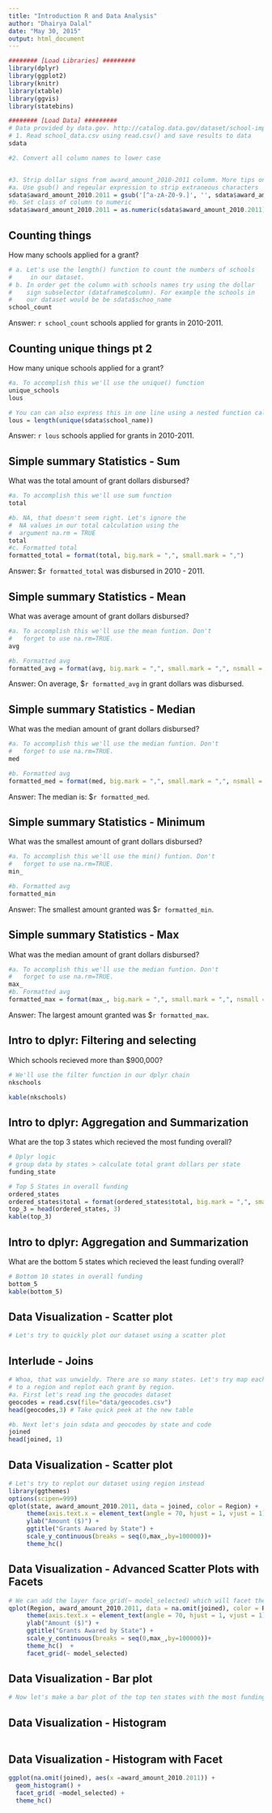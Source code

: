 ```yaml
---
title: "Introduction R and Data Analysis"
author: "Dhairya Dalal"
date: "May 30, 2015"
output: html_document
---
```


```r
######## [Load Libraries] #########
library(dplyr)
library(ggplot2)
library(knitr)
library(xtable)
library(ggvis)
library(statebins)

######## [Load Data] #########
# Data provided by data.gov. http://catalog.data.gov/dataset/school-improvement-2010-grants
# 1. Read school_data.csv using read.csv() and save results to data
sdata 

#2. Convert all column names to lower case


#3. Strip dollar signs from award_amount_2010-2011 columm. More tips on data cleaning here: http://earlh.com/blog/2009/06/29/cleaning-data-in-r-csv-files/
#a. Use gsub() and regeular expression to strip extraneous characters
sdata$award_amount_2010.2011 = gsub('[^a-zA-Z0-9.]', '', sdata$award_amount_2010.2011)
#b. Set class of column to numeric
sdata$award_amount_2010.2011 = as.numeric(sdata$award_amount_2010.2011)
```


## Counting things
How many schools applied for a grant? 
```r
# a. Let's use the length() function to count the numbers of schools 
#     in our dataset.
# b. In order get the column with schools names try using the dollar 
#    sign subselector (dataframe$column). For example the schools in 
#    our dataset would be be sdata$schoo_name
school_count 
```
Answer: `r school_count` schools applied for grants in 2010-2011. 

## Counting unique things pt 2
How many unique schools applied for a grant? 
```r
#a. To accomplish this we'll use the unique() function
unique_schools 
lous 

# You can can also express this in one line using a nested function call
lous = length(unique(sdata$school_name))
```
Answer: `r lous` schools applied for grants in 2010-2011. 

## Simple summary Statistics - Sum
What was the total amount of grant dollars disbursed? 
```r
#a. To accomplish this we'll use sum function
total 

#b. NA, that doesn't seem right. Let's ignore the 
#  NA values in our total calculation using the 
#  argument na.rm = TRUE
total 
#c. Formatted total
formatted_total = format(total, big.mark = ",", small.mark = ",")
```
Answer: $`r formatted_total` was disbursed in 2010 - 2011. 

## Simple summary Statistics - Mean
What was average amount of grant dollars disbursed? 
```r
#a. To accomplish this we'll use the mean funtion. Don't
#   forget to use na.rm=TRUE. 
avg

#b. Formatted avg
formatted_avg = format(avg, big.mark = ",", small.mark = ",", nsmall = 2)
```
Answer: On average, $`r formatted_avg` in grant dollars was disbursed. 

## Simple summary Statistics - Median
What was the median amount of grant dollars disbursed?
```r
#a. To accomplish this we'll use the median funtion. Don't
#   forget to use na.rm=TRUE. 
med 

#b. Formatted avg
formatted_med = format(med, big.mark = ",", small.mark = ",", nsmall = 2)
```
Answer: The median is: $`r formatted_med`. 

## Simple summary Statistics - Minimum
What was the smallest amount of grant dollars disbursed?
```r
#a. To accomplish this we'll use the min() funtion. Don't
#   forget to use na.rm=TRUE. 
min_ 

#b. Formatted avg
formatted_min 
```
Answer: The smallest amount granted was $`r formatted_min`. 

## Simple summary Statistics - Max
What was the median amount of grant dollars disbursed?
```r
#a. To accomplish this we'll use the median funtion. Don't
#   forget to use na.rm=TRUE. 
max_ 
#b. Formatted avg
formatted_max = format(max_, big.mark = ",", small.mark = ",", nsmall = 2)
```
Answer: The largest amount granted was $`r formatted_max`.

## Intro to dplyr: Filtering and selecting {.smaller}
Which schools recieved more than $900,000?
```r
# We'll use the filter function in our dplyr chain
nkschools 

kable(nkschools)
```

## Intro to dplyr: Aggregation and Summarization {.smaller}
What are the top 3 states which recieved the most funding overall?
```r
# Dplyr logic
# group data by states > calculate total grant dollars per state 
funding_state 

# Top 5 States in overall funding
ordered_states 
ordered_states$total = format(ordered_states$total, big.mark = ",", small.mark = ",", nsmall = 2)
top_3 = head(ordered_states, 3)
kable(top_3)
```

## Intro to dplyr: Aggregation and Summarization {.smaller}
What are the bottom 5 states which recieved the least funding overall?
```r
# Bottom 10 states in overall funding
bottom_5 
kable(bottom_5)
```

## Data Visualization - Scatter plot
```r
# Let's try to quickly plot our dataset using a scatter plot

```

## Interlude - Joins
```r
# Whoa, that was unwieldy. There are so many states. Let's try map each state 
# to a region and replot each grant by region.
#a. First let's read ing the geocodes dataset
geocodes = read.csv(file="data/geocodes.csv")
head(geocodes,3) # Take quick peek at the new table

#b. Next let's join sdata and geocodes by state and code
joined 
head(joined, 1)
```

## Data Visualization - Scatter plot
```r
# Let's try to replot our dataset using region instead
library(ggthemes)
options(scipen=999)
qplot(state, award_amount_2010.2011, data = joined, color = Region) +
     theme(axis.text.x = element_text(angle = 70, hjust = 1, vjust = 1)) +
     ylab("Amount ($)") +
     ggtitle("Grants Awared by State") +
     scale_y_continuous(breaks = seq(0,max_,by=100000))+
     theme_hc()
```

## Data Visualization - Advanced Scatter Plots with Facets
```r
# We can add the layer face_grid(~ model_selected) which will facet the chart by the tranformationl mode
qplot(Region, award_amount_2010.2011, data = na.omit(joined), color = Region) +
     theme(axis.text.x = element_text(angle = 70, hjust = 1, vjust = 1)) +
     ylab("Amount ($)") +
     ggtitle("Grants Awared by State") +
     scale_y_continuous(breaks = seq(0,max_,by=100000))+
     theme_hc()  +
     facet_grid(~ model_selected)
```

## Data Visualization - Bar plot
```r
# Now let's make a bar plot of the top ten states with the most funding.

```

## Data Visualization - Histogram
```r

```

## Data Visualization - Histogram with Facet
```r
ggplot(na.omit(joined), aes(x =award_amount_2010.2011)) +
  geom_histogram() + 
  facet_grid( ~model_selected) +
  theme_hc()
```

